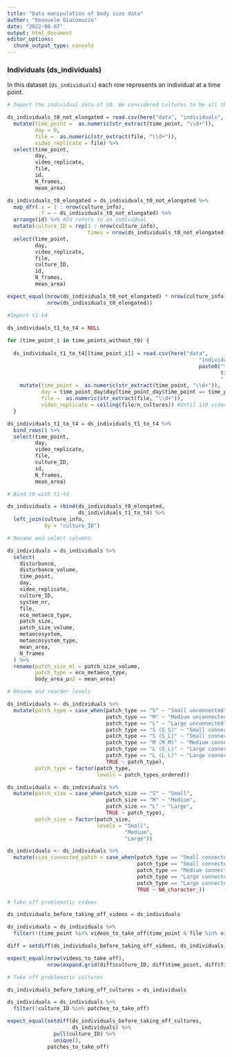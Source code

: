 ```yaml
---
title: "Data manipulation of body size data"
author: "Emanuele Giacomuzzo"
date: "2022-08-07"
output: html_document
editor_options: 
  chunk_output_type: console
---
```


### Individuals (ds_individuals)

In this dataset (`ds_individuals`) each row represents an individual at a time point.

```r

# Import the individual data of t0. We considered cultures to be all the same at the beginning (t0). Because of this reason, we filmed only the bottles from which cultures were assembled. Because we want to plot also t0 for the different treatments, we want to assign the video of bottles to all cultures at t0.

ds_individuals_t0_not_elongated = read.csv(here("data", "individuals", "t0.csv")) %>%
  mutate(time_point =  as.numeric(str_extract(time_point, "\\d+")),
         day = 0,
         file =  as.numeric(str_extract(file, "\\d+")),
         video_replicate = file) %>%
  select(time_point,
         day,
         video_replicate,
         file,
         id,
         N_frames,
         mean_area)

ds_individuals_t0_elongated = ds_individuals_t0_not_elongated %>%
  map_dfr(.x = 1 : nrow(culture_info),
          .f = ~ ds_individuals_t0_not_elongated) %>% 
  arrange(id) %>% #Id refers to an individual
  mutate(culture_ID = rep(1 : nrow(culture_info),
                          times = nrow(ds_individuals_t0_not_elongated))) %>%
  select(time_point,
         day,
         video_replicate,
         file,
         culture_ID,
         id,
         N_frames,
         mean_area)

expect_equal(nrow(ds_individuals_t0_not_elongated) * nrow(culture_info),
             nrow(ds_individuals_t0_elongated))
```

```r

#Import t1-t4

ds_individuals_t1_to_t4 = NULL
  
for (time_point_i in time_points_without_t0) {
  
  ds_individuals_t1_to_t4[[time_point_i]] = read.csv(here("data", 
                                                              "individuals", 
                                                              paste0("t", 
                                                                     time_point_i, 
                                                                     ".csv"))) %>%
    mutate(time_point =  as.numeric(str_extract(time_point, "\\d+")),
           day = time_point_day$day[time_point_day$time_point == time_point_i],
           file =  as.numeric(str_extract(file, "\\d+")),
           video_replicate = ceiling(file/n_cultures)) #Until 110 video replicate = 1, then 2
  }

ds_individuals_t1_to_t4 = ds_individuals_t1_to_t4 %>%
  bind_rows() %>%
  select(time_point,
         day,
         video_replicate,
         file,
         culture_ID,
         id,
         N_frames,
         mean_area)
```

```r

# Bind t0 with t1-t4

ds_individuals = rbind(ds_individuals_t0_elongated,
                       ds_individuals_t1_to_t4) %>%
  left_join(culture_info,
            by = "culture_ID") 
```

```r

# Rename and select columns

ds_individuals = ds_individuals %>% 
  select(
    disturbance,
    disturbance_volume,
    time_point,
    day,
    video_replicate,
    culture_ID,
    system_nr,
    file,
    eco_metaeco_type,
    patch_size,
    patch_size_volume,
    metaecosystem,
    metaecosystem_type,
    mean_area,
    N_frames
  ) %>%
  rename(patch_size_ml = patch_size_volume,
         patch_type = eco_metaeco_type,
         body_area_µm2 = mean_area)
```

```r

# Rename and reorder levels

ds_individuals <- ds_individuals %>%
  mutate(patch_type = case_when(patch_type == "S" ~ "Small unconnected",
                                patch_type == "M" ~ "Medium unconnected",
                                patch_type == "L" ~ "Large unconnected",
                                patch_type == "S (S_S)" ~ "Small connected to small",
                                patch_type == "S (S_L)" ~ "Small connected to large",
                                patch_type == "M (M_M)" ~ "Medium connected to medium",
                                patch_type == "L (S_L)" ~ "Large connected to small",
                                patch_type == "L (L_L)" ~ "Large connected to large",
                                TRUE ~ patch_type),
         patch_type = factor(patch_type,
                             levels = patch_types_ordered))

ds_individuals <- ds_individuals %>%
  mutate(patch_size = case_when(patch_size == "S" ~ "Small",
                                patch_size == "M" ~ "Medium",
                                patch_size == "L" ~ "Large",
                                TRUE ~ patch_type),
         patch_size = factor(patch_size,
                             levels = "Small", 
                                      "Medium", 
                                      "Large"))

ds_individuals <- ds_individuals %>%
  mutate(size_connected_patch = case_when(patch_type == "Small connected to small" ~ "Small",
                                          patch_type == "Small connected to large" ~ "Large",
                                          patch_type == "Medium connected to medium" ~ "Medium",
                                          patch_type == "Large connected to large" ~ "Large",
                                          patch_type == "Large connected to small" ~ "Small",
                                          TRUE ~ NA_character_))
```

```r

# Take off problematic videos

ds_individuals_before_taking_off_videos = ds_individuals

ds_individuals = ds_individuals %>%
  filter(!(time_point %in% videos_to_take_off$time_point & file %in% videos_to_take_off$file))

diff = setdiff(ds_individuals_before_taking_off_videos, ds_individuals)

expect_equal(nrow(videos_to_take_off),
             nrow(expand.grid(diff$culture_ID, diff$time_point, diff$file) %>% unique()))
```

```r

# Take off problematic cultures 

ds_individuals_before_taking_off_cultures = ds_individuals

ds_individuals = ds_individuals %>%
  filter(!culture_ID %in% patches_to_take_off)

expect_equal(setdiff(ds_individuals_before_taking_off_cultures, 
                     ds_individuals) %>% 
               pull(culture_ID) %>% 
               unique(),
             patches_to_take_off)
```
